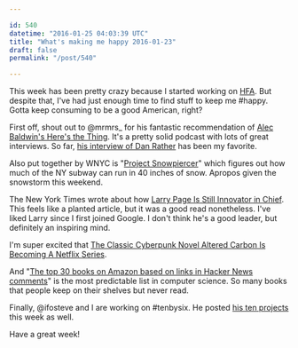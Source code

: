 ```yaml
---

id: 540
datetime: "2016-01-25 04:03:39 UTC"
title: "What's making me happy 2016-01-23"
draft: false
permalink: "/post/540"

---
```


This week has been pretty crazy because I started working on [HFA](http://hillaryclinton.com). But despite that, I've had just enough time to find stuff to keep me #happy. Gotta keep consuming to be a good American, right?

First off, shout out to @mrmrs_ for his fantastic recommendation of [Alec Baldwin's Here's the Thing](https://www.wnyc.org/shows/heresthething/). It's a pretty solid podcast with lots of great interviews. So far, [his interview of Dan Rather](https://www.wnyc.org/story/htt-dan-rather/) has been my favorite.

Also put together by WNYC is "[Project Snowpiercer](https://www.wnyc.org/story/map-how-mta-could-operate-subways-big-snowstorm/)" which figures out how much of the NY subway can run in 40 inches of snow. Apropos given the snowstorm this weekend.

The New York Times wrote about how [Larry Page Is Still Innovator in Chief](http://www.nytimes.com/2016/01/24/technology/larry-page-google-founder-is-still-innovator-in-chief.html). This feels like a planted article, but it was a good read nonetheless. I've liked Larry since I first joined Google. I don't think he's a good leader, but definitely an inspiring mind.

I'm super excited that [The Classic Cyberpunk Novel Altered Carbon Is Becoming A Netflix Series](http://io9.gizmodo.com/the-classic-cyberpunk-novel-altered-carbon-is-becoming-1754048539).

And "[The top 30 books on Amazon based on links in Hacker News comments](http://ramiro.org/vis/hn-most-linked-books/)" is the most predictable list in computer science. So many books that people keep on their shelves but never read.

Finally, @ifosteve and I are working on #tenbysix. He posted [his ten projects](http://redlua.com/post/and-then-there-were-10/) this week as well.

Have a great week!

